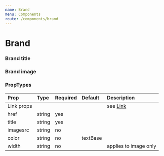 ```yaml
---
name: Brand
menu: Components
route: /components/brand
---
```



# Brand

### Brand title
<Playground>
  <Brand
    color="textBase"
    title="Raster Foundry"
    href="#"
  />
</Playground>

### Brand image
<Playground>
  <Brand
    title="Raster Foundry"
    href="#"
    width="50px"
    px={1}
    py={1}
    mx={4}
    my={4}
    imagesrc="https://docs.rasterfoundry.com/assets/images/raster-foundry-logo.png"
  />
</Playground>

### PropTypes
| Prop | Type | Required | Default | Description |
|:-----|:-----|:---------|:--------|:------------|
| Link props | | | | see [Link](/components/link) |
| href |  string | yes | | |
| title |  string | yes | | |
| imagesrc |  string | no | | |
| color |  string | no | textBase | |
| width |  string | no | | applies to image only |
